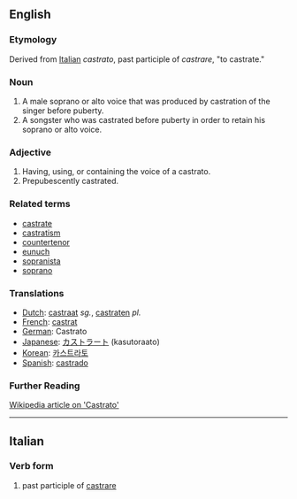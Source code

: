 ==English==
===Etymology===
Derived from [[Italian]] ''castrato'', past participle of ''castrare'', "to castrate."

===Noun===

#A male soprano or alto voice that was produced by castration of the singer before puberty.
#A songster who was castrated before puberty in order to retain his soprano or alto voice.

===Adjective===

#Having, using, or containing the voice of a castrato.
#Prepubescently castrated.

===Related terms===
*[[castrate]]
*[[castratism]]
*[[countertenor]]
*[[eunuch]]
*[[sopranista]]
*[[soprano]]

===Translations===
*[[Dutch]]: [[castraat]] ''sg.'', [[castraten]] ''pl.''
*[[French]]: [[castrat]]
*[[German]]: Castrato
*[[Japanese]]: [[カストラート]] (kasutoraato)
*[[Korean]]: [[카스트라토]]
*[[Spanish]]: [[castrado]]

=== Further Reading ===
[http://en.wikipedia.org/wiki/Castrato Wikipedia article on 'Castrato']
----

==Italian==
===Verb form===

#  past participle of [[castrare]]